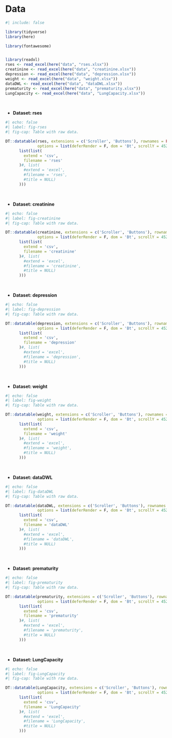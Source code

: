 # Data

```r
#| include: false

library(tidyverse)
library(here)

library(fontawesome)


library(readxl)
rses <- read_excel(here("data", "rses.xlsx"))
creatinine <- read_excel(here("data", "creatinine.xlsx"))
depression <- read_excel(here("data", "depression.xlsx"))
weight <- read_excel(here("data", "weight.xlsx"))
dataDWL <- read_excel(here("data", "dataDWL.xlsx"))
prematurity <- read_excel(here("data", "prematurity.xlsx"))
LungCapacity <- read_excel(here("data", "LungCapacity.xlsx"))
```

   

-   **Dataset: rses**

```r
#| echo: false
#| label: fig-rses
#| fig-cap: Table with raw data.

DT::datatable(rses, extensions = c('Scroller', 'Buttons'), rownames = FALSE,
              options = list(deferRender = F, dom = 'Bt', scrollY = 452, scroller = TRUE, scrollX = T, pageLength = 10, buttons = 
      list(list(
        extend = 'csv',
        filename = 'rses'
      )#, list(
        #extend = 'excel',
        #filename = 'rses',
        #title = NULL)
      )))

```



   

-   **Dataset: creatinine**

```r
#| echo: false
#| label: fig-creatinine
#| fig-cap: Table with raw data.

DT::datatable(creatinine, extensions = c('Scroller', 'Buttons'), rownames = FALSE,
              options = list(deferRender = F, dom = 'Bt', scrollY = 452, scroller = TRUE, scrollX = T, pageLength = 10, buttons = 
      list(list(
        extend = 'csv',
        filename = 'creatinine'
      )#, list(
        #extend = 'excel',
        #filename = 'creatinine',
        #title = NULL)
      )))

```

   

-   **Dataset: depression**

```r
#| echo: false
#| label: fig-depression
#| fig-cap: Table with raw data.

DT::datatable(depression, extensions = c('Scroller', 'Buttons'), rownames = FALSE,
              options = list(deferRender = F, dom = 'Bt', scrollY = 452, scroller = TRUE, scrollX = T, pageLength = 10, buttons = 
      list(list(
        extend = 'csv',
        filename = 'depression'
      )#, list(
        #extend = 'excel',
        #filename = 'depression',
        #title = NULL)
      )))

```

   

-   **Dataset: weight**

```r
#| echo: false
#| label: fig-weight
#| fig-cap: Table with raw data.

DT::datatable(weight, extensions = c('Scroller', 'Buttons'), rownames = FALSE,
              options = list(deferRender = F, dom = 'Bt', scrollY = 452, scroller = TRUE, scrollX = T, pageLength = 10, buttons = 
      list(list(
        extend = 'csv',
        filename = 'weight'
      )#, list(
        #extend = 'excel',
        #filename = 'weight',
        #title = NULL)
      )))

```

   

-   **Dataset: dataDWL**

```r
#| echo: false
#| label: fig-dataDWL
#| fig-cap: Table with raw data.

DT::datatable(dataDWL, extensions = c('Scroller', 'Buttons'), rownames = FALSE,
              options = list(deferRender = F, dom = 'Bt', scrollY = 452, scroller = TRUE, scrollX = T, pageLength = 10, buttons = 
      list(list(
        extend = 'csv',
        filename = 'dataDWL'
      )#, list(
        #extend = 'excel',
        #filename = 'dataDWL',
        #title = NULL)
      )))

```

   

-   **Dataset: prematurity**

```r
#| echo: false
#| label: fig-prematurity
#| fig-cap: Table with raw data.

DT::datatable(prematurity, extensions = c('Scroller', 'Buttons'), rownames = FALSE,
              options = list(deferRender = F, dom = 'Bt', scrollY = 452, scroller = TRUE, scrollX = T, pageLength = 10, buttons = 
      list(list(
        extend = 'csv',
        filename = 'prematurity'
      )#, list(
        #extend = 'excel',
        #filename = 'prematurity',
        #title = NULL)
      )))

```

   

-   **Dataset: LungCapacity**

```r
#| echo: false
#| label: fig-LungCapacity
#| fig-cap: Table with raw data.

DT::datatable(LungCapacity, extensions = c('Scroller', 'Buttons'), rownames = FALSE,
              options = list(deferRender = F, dom = 'Bt', scrollY = 452, scroller = TRUE, scrollX = T, pageLength = 10, buttons = 
      list(list(
        extend = 'csv',
        filename = 'LungCapacity'
      )#, list(
        #extend = 'excel',
        #filename = 'LungCapacity',
        #title = NULL)
      )))
```
